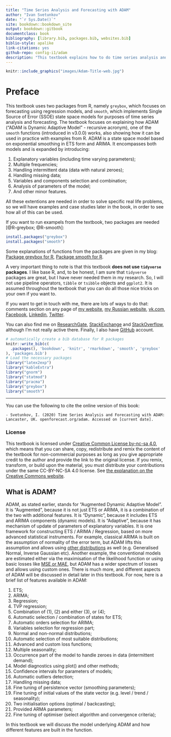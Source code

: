 ```yaml
--- 
title: "Time Series Analysis and Forecasting with ADAM"
author: "Ivan Svetunkov"
date: "`r Sys.Date()`"
site: bookdown::bookdown_site
output: bookdown::gitbook
documentclass: book
bibliography: [library.bib, packages.bib, websites.bib]
biblio-style: apalike
link-citations: yes
github-repo: config-i1/adam
description: "This textbook explains how to do time series analysis and forecasting using Augmented Dynamic Adaptive Model, implemented in smooth package for R."
---
```


```r
knitr::include_graphics("images/Adam-Title-web.jpg")
```

# Preface {-}

This textbook uses two packages from R, namely `greybox`, which focuses on forecasting using regression models, and `smooth`, which implements Single Source of Error (SSOE) state space models for purposes of time series analysis and forecasting. The textbook focuses on explaining how ADAM ("ADAM is Dynamic Adaptive Model" - recursive acronym), one of the `smooth` functions (introduced in v3.0.0) works, also showing how it can be used in practice with examples from R. ADAM is a state space model based on exponential smoothing in ETS form and ARIMA. It encompasses both models and is expanded by introducing:

1. Explanatory variables (including time varying parameters);
2. Multiple frequencies;
3. Handling intermittent data (data with natural zeroes);
4. Handling missing data;
5. Variables and components selection and combination;
6. Analysis of parameters of the model;
7. And other minor features.

All these extentions are needed in order to solve specific real life problems, so we will have examples and case studies later in the book, in order to see how all of this can be used.

If you want to run exampels from the textbook, two packages are needed [@R-greybox; @R-smooth]:
```r
install.packages("greybox")
install.packages("smooth")
```

Some explanations of functions from the packages are given in my blog: [Package greybox for R](https://forecasting.svetunkov.ru/en/category/r-en/greybox/), [Package smooth for R](https://forecasting.svetunkov.ru/en/category/r-en/smooth/).

A very important thing to note is that this textbook **does not use `tidyverse` packages**. I like base R, and, to be honest, I am sure that `tidyverse` packages are great, but I have never needed them in my research. So, I will not use pipeline operators, `tibble` or `tsibble` objects and `ggplot2`. It is assumed throughout the textbook that you can do all those nice tricks on your own if you want to.

If you want to get in touch with me, there are lots of ways to do that: comments section on any page of [my website](https://forecasting.svetunkov.ru/), [my Russian website](https://ivan.svetunkov.ru/), [vk.com](https://vk.com/isvetunkov), [Facebook](https://www.facebook.com/isvetunkov), [Linkedin](https://www.linkedin.com/in/isvetunkov), [Twitter](https://twitter.com/iSvetunkov).

You can also find me on [ResearchGate](https://www.researchgate.net/profile/Ivan_Svetunkov), [StackExchange](http://stats.stackexchange.com/users/87585/ivan-svetunkov) and [StackOverflow](http://stackoverflow.com/users/5296618/ivan-svetunkov), although I’m not really active there. Finally, I also have [GitHub](https://github.com/config-i1) account.

```r
# automatically create a bib database for R packages
knitr::write_bib(c(
  .packages(), 'bookdown', 'knitr', 'rmarkdown', 'smooth', 'greybox'
), 'packages.bib')
# Load the necessary packages
library("latex2exp")
library("kableExtra")
library("gnorm")
library("statmod")
library("pracma")
library("greybox")
library("smooth")
```

---

You can use the following to cite the online version of this book:

```block
- Svetunkov, I. (2020) Time Series Analysis and Forecasting with ADAM: Lancaster, UK. openforecast.org/adam. Accessed on [current date].
```

### License

This textbook is licensed under [Creative Common License by-nc-sa 4.0](https://creativecommons.org/licenses/by-nc-sa/4.0/), which means that you can share, copy, redistribute and remix the content of the textbook for non-commercial purposes as long as you give appropriate credit to the author and provide the link to the original license. If you remix, transform, or build upon the material, you must distribute your contributions under the same CC-BY-NC-SA 4.0 license. See [the explanation on the Creative Commons website](https://creativecommons.org/licenses/by-nc-sa/4.0/).

## What is ADAM? {-}
ADAM, as stated earlier, stands for "Augmented Dynamic Adaptive Model". It is "Augmented", because it is not just ETS or ARIMA, it is a combination of the two with additional features. It is "Dynamic", because it includes ETS and ARIMA components (dynamic models). It is "Adaptive", because it has mechanism of update of parameters of explanatory variables. It is one framework for constructing ETS / ARIMA / Regression, based on more advanced statistical instruments. For example, classical ARIMA is built on the assumption of normality of the error term, but ADAM lifts this assumption and allows using [other distributions](#distributions) as well (e.g. Generalised Normal, Inverse Gaussian etc). Another example, the conventional models are estimated either via the maximisation of the likelihood function or using basic losses like [MSE or MAE](#errorMeasures), but ADAM has a wider spectrum of losses and allows using custom ones. There is much more, and different aspects of ADAM will be discussed in detail later in this textbook. For now, here is a brief list of features available in ADAM:

1. ETS;
2. ARIMA;
3. Regression;
4. TVP regression;
5. Combination of (1), (2) and either (3), or (4);
6. Automatic selection / combination of states for ETS;
7. Automatic orders selection for ARIMA;
8. Variables selection for regression part;
9. Normal and non-normal distributions;
10. Automatic selection of most suitable distributions;
11. Advanced and custom loss functions;
12. Multiple seasonality;
13. Occurrence part of the model to handle zeroes in data (intermittent demand);
14. Model diagnostics using plot() and other methods;
15. Confidence intervals for parameters of models;
16. Automatic outliers detection;
17. Handling missing data;
18. Fine tuning of persistence vector (smoothing parameters);
19. Fine tuning of initial values of the state vector (e.g. level / trend / seasonality);
20. Two initialisation options (optimal / backcasting);
21. Provided ARMA parameters;
22. Fine tuning of optimiser (select algorithm and convergence criteria);

In this textbook we will discuss the model underlying ADAM and how different features are built in the function.
